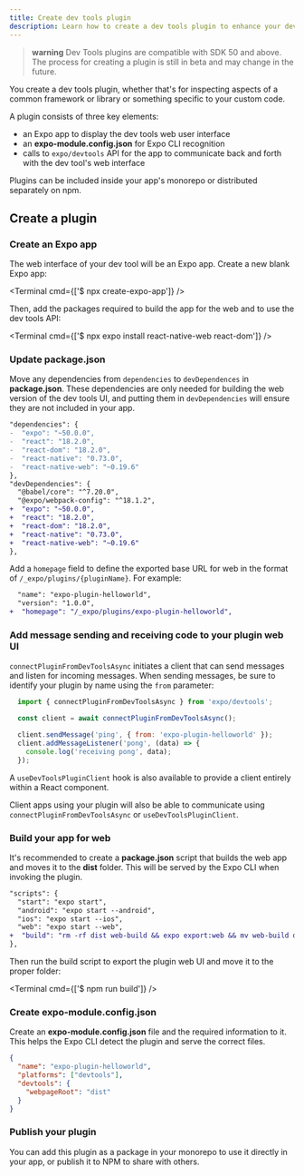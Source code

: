 ```yaml
---
title: Create dev tools plugin
description: Learn how to create a dev tools plugin to enhance your development experience.
---
```



> **warning** Dev Tools plugins are compatible with SDK 50 and above. The process for creating a plugin is still in beta and may change in the future.

You create a dev tools plugin, whether that's for inspecting aspects of a common framework or library or something specific to your custom code.

A plugin consists of three key elements:
- an Expo app to display the dev tools web user interface
- an **expo-module.config.json** for Expo CLI recognition 
- calls to `expo/devtools` API for the app to communicate back and forth with the dev tool's web interface

Plugins can be included inside your app's monorepo or distributed separately on npm.

## Create a plugin

### Create an Expo app

The web interface of your dev tool will be an Expo app. Create a new blank Expo app:

<Terminal cmd={['$ npx create-expo-app']} />

Then, add the packages required to build the app for the web and to use the dev tools API:

<Terminal cmd={['$ npx expo install react-native-web react-dom']} />

### Update package.json

Move any dependencies from `dependencies` to `devDependences` in **package.json**. These dependencies are only needed for building the web version of the dev tools UI, and putting them in `devDependencies` will ensure they are not included in your app.

```diff package.json
"dependencies": {
-  "expo": "~50.0.0",
-  "react": "18.2.0",
-  "react-dom": "18.2.0",
-  "react-native": "0.73.0",
-  "react-native-web": "~0.19.6"
},
"devDependencies": {
  "@babel/core": "^7.20.0",
  "@expo/webpack-config": "^18.1.2",
+  "expo": "~50.0.0",
+  "react": "18.2.0",
+  "react-dom": "18.2.0",
+  "react-native": "0.73.0",
+  "react-native-web": "~0.19.6"
},
```

Add a `homepage` field to define the exported base URL for web in the format of `/_expo/plugins/{pluginName}`. For example:

```diff package.json
  "name": "expo-plugin-helloworld",
  "version": "1.0.0",
+  "homepage": "/_expo/plugins/expo-plugin-helloworld",
```

### Add message sending and receiving code to your plugin web UI

`connectPluginFromDevToolsAsync` initiates a client that can send messages and listen for incoming messages. When sending messages, be sure to identify your plugin by name using the `from` parameter:
```js
  import { connectPluginFromDevToolsAsync } from 'expo/devtools';

  const client = await connectPluginFromDevToolsAsync();

  client.sendMessage('ping', { from: 'expo-plugin-helloworld' });
  client.addMessageListener('pong', (data) => {
    console.log('receiving pong', data);
  });
```

A `useDevToolsPluginClient` hook is also available to provide a client entirely within a React component.

Client apps using your plugin will also be able to communicate using `connectPluginFromDevToolsAsync` or `useDevToolsPluginClient`.

### Build your app for web

It's recommended to create a **package.json** script that builds the web app and moves it to the **dist** folder. This will be served by the Expo CLI when invoking the plugin.

```diff package.json
"scripts": {
  "start": "expo start",
  "android": "expo start --android",
  "ios": "expo start --ios",
  "web": "expo start --web",
+  "build": "rm -rf dist web-build && expo export:web && mv web-build dist"
},
```

Then run the build script to export the plugin web UI and move it to the proper folder:

<Terminal cmd={['$ npm run build']} />

### Create expo-module.config.json

Create an **expo-module.config.json** file and the required information to it. This helps the Expo CLI detect the plugin and serve the correct files.

```json expo-module.config.json
{
  "name": "expo-plugin-helloworld",
  "platforms": ["devtools"],
  "devtools": {
    "webpageRoot": "dist"
  }
}
```

### Publish your plugin

You can add this plugin as a package in your monorepo to use it directly in your app, or publish it to NPM to share with others.
